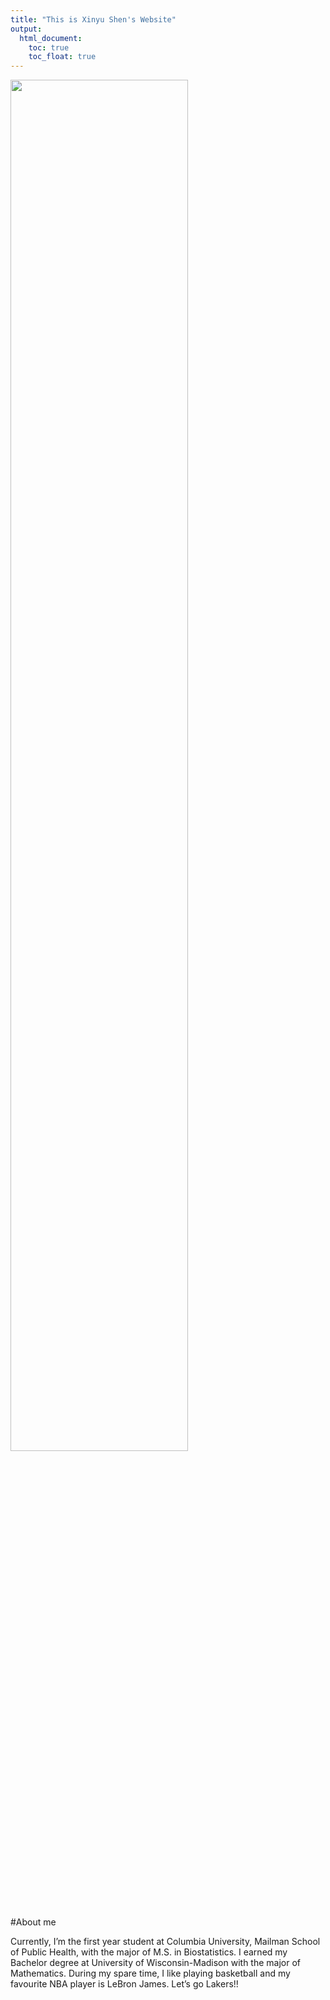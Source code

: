 ```yaml
---
title: "This is Xinyu Shen's Website"
output: 
  html_document:
    toc: true
    toc_float: true
---
```



<img src= "image/IMG_0282.png" style="width:75%">

#About me

Currently, I'm the first year student at Columbia University, Mailman School of Public Health, with the major of M.S. in Biostatistics. I earned my Bachelor degree at University of Wisconsin-Madison with the major of Mathematics. During my spare time, I like playing basketball and my favourite NBA player is LeBron James. Let's go Lakers!! 
